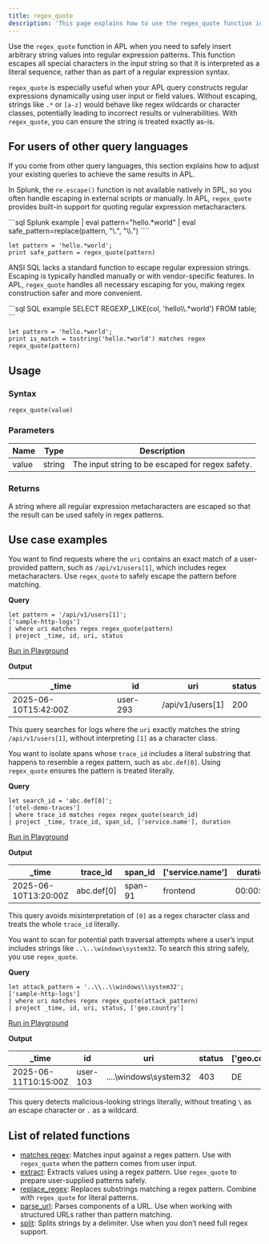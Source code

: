 ```yaml
---
title: regex_quote
description: 'This page explains how to use the regex_quote function in APL.'
---
```


Use the `regex_quote` function in APL when you need to safely insert arbitrary string values into regular expression patterns. This function escapes all special characters in the input string so that it is interpreted as a literal sequence, rather than as part of a regular expression syntax.

`regex_quote` is especially useful when your APL query constructs regular expressions dynamically using user input or field values. Without escaping, strings like `.*` or `[a-z]` would behave like regex wildcards or character classes, potentially leading to incorrect results or vulnerabilities. With `regex_quote`, you can ensure the string is treated exactly as-is.

## For users of other query languages

If you come from other query languages, this section explains how to adjust your existing queries to achieve the same results in APL.

<AccordionGroup>
<Accordion title="Splunk SPL users">

In Splunk, the `re.escape()` function is not available natively in SPL, so you often handle escaping in external scripts or manually. In APL, `regex_quote` provides built-in support for quoting regular expression metacharacters.

<CodeGroup>
```sql Splunk example
| eval pattern="hello.*world"
| eval safe_pattern=replace(pattern, "\.", "\\.")
````

```kusto APL equivalent
let pattern = 'hello.*world';
print safe_pattern = regex_quote(pattern)
```

</CodeGroup>

</Accordion>
<Accordion title="ANSI SQL users">

ANSI SQL lacks a standard function to escape regular expression strings. Escaping is typically handled manually or with vendor-specific features. In APL, `regex_quote` handles all necessary escaping for you, making regex construction safer and more convenient.

<CodeGroup>
```sql SQL example
SELECT REGEXP_LIKE(col, 'hello\\.*world') FROM table;
```

```kusto APL equivalent
let pattern = 'hello.*world';
print is_match = tostring('hello.*world') matches regex regex_quote(pattern)
```

</CodeGroup>

</Accordion>
</AccordionGroup>

## Usage

### Syntax

```kusto
regex_quote(value)
```

### Parameters

| Name  | Type   | Description                                      |
| ----- | ------ | ------------------------------------------------ |
| value | string | The input string to be escaped for regex safety. |

### Returns

A string where all regular expression metacharacters are escaped so that the result can be used safely in regex patterns.

## Use case examples

<Tabs>
<Tab title="Log analysis">

You want to find requests where the `uri` contains an exact match of a user-provided pattern, such as `/api/v1/users[1]`, which includes regex metacharacters. Use `regex_quote` to safely escape the pattern before matching.

**Query**

```kusto
let pattern = '/api/v1/users[1]';
['sample-http-logs']
| where uri matches regex regex_quote(pattern)
| project _time, id, uri, status
```

[Run in Playground](https://play.axiom.co/axiom-play-qf1k/query?initForm=%7B%22apl%22%3A%22let%20pattern%20%3D%20'/api/v1/users[1]'%3B%20['sample-http-logs']%20%7C%20where%20uri%20matches%20regex%20regex_quote%28pattern%29%20%7C%20project%20_time%2C%20id%2C%20uri%2C%20status%22%7D)

**Output**

| \_time               | id       | uri               | status |
| -------------------- | -------- | ----------------- | ------ |
| 2025-06-10T15:42:00Z | user-293 | /api/v1/users\[1] | 200    |

This query searches for logs where the `uri` exactly matches the string `/api/v1/users[1]`, without interpreting `[1]` as a character class.

</Tab>
<Tab title="OpenTelemetry traces">

You want to isolate spans whose `trace_id` includes a literal substring that happens to resemble a regex pattern, such as `abc.def[0]`. Using `regex_quote` ensures the pattern is treated literally.

**Query**

```kusto
let search_id = 'abc.def[0]';
['otel-demo-traces']
| where trace_id matches regex regex_quote(search_id)
| project _time, trace_id, span_id, ['service.name'], duration
```

[Run in Playground](https://play.axiom.co/axiom-play-qf1k/query?initForm=%7B%22apl%22%3A%22let%20search_id%20%3D%20'abc.def[0]'%3B%20['otel-demo-traces']%20%7C%20where%20trace_id%20matches%20regex%20regex_quote%28search_id%29%20%7C%20project%20_time%2C%20trace_id%2C%20span_id%2C%20['service.name']%2C%20duration%22%7D)

**Output**

| \_time               | trace\_id   | span\_id | \['service.name'] | duration |
| -------------------- | ----------- | -------- | ----------------- | -------- |
| 2025-06-10T13:20:00Z | abc.def\[0] | span-91  | frontend          | 00:00:01 |

This query avoids misinterpretation of `[0]` as a regex character class and treats the whole `trace_id` literally.

</Tab>
<Tab title="Security logs">

You want to scan for potential path traversal attempts where a user’s input includes strings like `..\..\windows\system32`. To search this string safely, you use `regex_quote`.

**Query**

```kusto
let attack_pattern = '..\\..\\windows\\system32';
['sample-http-logs']
| where uri matches regex regex_quote(attack_pattern)
| project _time, id, uri, status, ['geo.country']
```

[Run in Playground](https://play.axiom.co/axiom-play-qf1k/query?initForm=%7B%22apl%22%3A%22let%20attack_pattern%20%3D%20'..\\..\\windows\\system32'%3B%20['sample-http-logs']%20%7C%20where%20uri%20matches%20regex%20regex_quote%28attack_pattern%29%20%7C%20project%20_time%2C%20id%2C%20uri%2C%20status%2C%20['geo.country']%22%7D)

**Output**

| \_time               | id       | uri                   | status | \['geo.country'] |
| -------------------- | -------- | --------------------- | ------ | ---------------- |
| 2025-06-11T10:15:00Z | user-103 | ....\windows\system32 | 403    | DE               |

This query detects malicious-looking strings literally, without treating `\` as an escape character or `.` as a wildcard.

</Tab>
</Tabs>

## List of related functions

* [matches regex](/apl/string-functions/matches-regex): Matches input against a regex pattern. Use with `regex_quote` when the pattern comes from user input.
* [extract](/apl/string-functions/extract): Extracts values using a regex pattern. Use `regex_quote` to prepare user-supplied patterns safely.
* [replace\_regex](/apl/string-functions/replace-regex): Replaces substrings matching a regex pattern. Combine with `regex_quote` for literal patterns.
* [parse\_url](/apl/string-functions/parse-url): Parses components of a URL. Use when working with structured URLs rather than pattern matching.
* [split](/apl/string-functions/split): Splits strings by a delimiter. Use when you don’t need full regex support.
